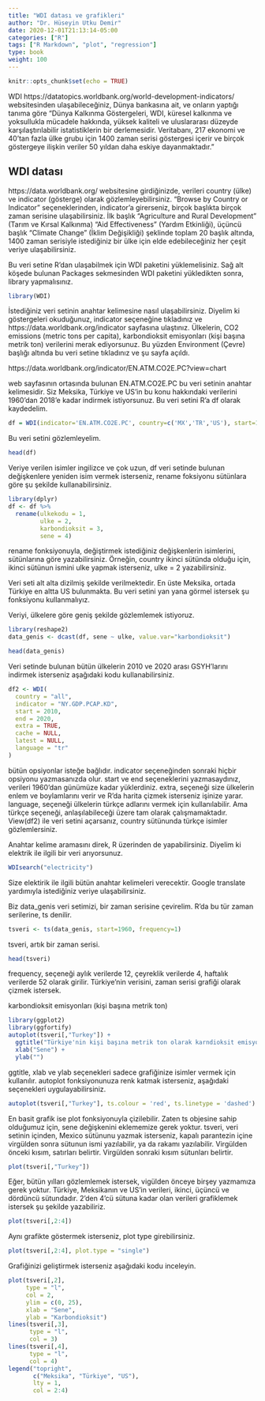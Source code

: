 ```yaml
---
title: "WDI datası ve grafikleri"
author: "Dr. Hüseyin Utku Demir"
date: 2020-12-01T21:13:14-05:00
categories: ["R"]
tags: ["R Markdown", "plot", "regression"]
type: book
weight: 100
---
```


```r
knitr::opts_chunk$set(echo = TRUE)
```

WDI https://datatopics.worldbank.org/world-development-indicators/ websitesinden ulaşabileceğiniz, Dünya bankasına ait, ve onların yaptığı tanıma göre "Dünya Kalkınma Göstergeleri, WDI, küresel kalkınma ve yoksullukla mücadele hakkında, yüksek kaliteli ve uluslararası düzeyde karşılaştırılabilir istatistiklerin bir derlemesidir. Veritabanı, 217 ekonomi ve 40'tan fazla ülke grubu için 1400 zaman serisi göstergesi içerir ve birçok göstergeye ilişkin veriler 50 yıldan daha eskiye dayanmaktadır."

## WDI datası

https://data.worldbank.org/ websitesine girdiğinizde, verileri country (ülke) ve indicator (gösterge) olarak gözlemleyebilirsiniz. "Browse by Country or Indicator" seçeneklerinden, indicator'a girerseniz, birçok başlıkta birçok zaman serisine ulaşabilirsiniz. İlk başlık "Agriculture and Rural Development" (Tarım ve Kırsal Kalkınma) "Aid Effectiveness" (Yardım Etkinliği), üçüncü başlık "Climate Change" (İklim Değişikliği) şeklinde toplam 20 başlık altında, 1400 zaman serisiyle istediğiniz bir ülke için elde edebileceğiniz her çeşit veriye ulaşabilirsiniz.

Bu veri setine R'dan ulaşabilmek için WDI paketini yüklemelisiniz. Sağ alt köşede bulunan Packages sekmesinden WDI paketini yükledikten sonra, library yapmalısınız.

```r
library(WDI)
```

İstediğiniz veri setinin anahtar kelimesine nasıl ulaşabilirsiniz. Diyelim ki göstergeleri okuduğunuz, indicator seçeneğine tıkladınız ve https://data.worldbank.org/indicator sayfasına ulaştınız. Ülkelerin, CO2 emissions  (metric tons per capita), karbondioksit emisyonları (kişi başına metrik ton) verilerini merak ediyorsunuz. Bu yüzden Environment (Çevre) başlığı altında bu veri setine tıkladınız ve şu sayfa açıldı.

https://data.worldbank.org/indicator/EN.ATM.CO2E.PC?view=chart

web sayfasının ortasında bulunan EN.ATM.CO2E.PC bu veri setinin anahtar kelimesidir. Siz Meksika, Türkiye ve US'in bu konu hakkındaki verilerini 1960'dan 2018'e kadar indirmek istiyorsunuz. Bu veri setini R'a df olarak kaydedelim.

```r
df = WDI(indicator='EN.ATM.CO2E.PC', country=c('MX','TR','US'), start=1960, end=2018)
```

Bu veri setini gözlemleyelim.

```r
head(df)
```

Veriye verilen isimler ingilizce ve çok uzun, df veri setinde bulunan değişkenlere yeniden isim vermek isterseniz, rename foksiyonu sütünlara göre şu şekilde kullanabilirsiniz. 


```r
library(dplyr)
df <- df %>%
  rename(ulkekodu = 1,
         ulke = 2,
         karbondioksit = 3,
         sene = 4)
```

rename fonksiyonuyla, değiştirmek istediğiniz değişkenlerin isimlerini, sütünlarına göre yazabilirsiniz. Örneğin, country ikinci sütünda olduğu için, ikinci sütünun ismini ulke yapmak isterseniz, ulke = 2 yazabilirsiniz.

Veri seti alt alta dizilmiş şekilde verilmektedir. En üste Meksika, ortada Türkiye en altta US bulunmakta. Bu veri setini yan yana görmel istersek şu fonksiyonu kullanmalıyız. 

Veriyi, ülkelere göre geniş şekilde gözlemlemek istiyoruz.

```r
library(reshape2)
data_genis <- dcast(df, sene ~ ulke, value.var="karbondioksit")
```

```r
head(data_genis)
```

Veri setinde bulunan bütün ülkelerin 2010 ve 2020 arası GSYH'larını indirmek isterseniz aşağıdaki kodu kullanabilirsiniz.

```r
df2 <- WDI(
  country = "all",
  indicator = "NY.GDP.PCAP.KD",
  start = 2010,
  end = 2020,
  extra = TRUE,
  cache = NULL,
  latest = NULL,
  language = "tr"
)
```

bütün opsiyonlar isteğe bağlıdır. indicator seçeneğinden sonraki hiçbir opsiyonu yazmasanızda olur. start ve end seçeneklerini yazmasaydınız, verileri 1960'dan günümüze kadar yüklerdiniz. extra, seçeneği size ülkelerin enlem ve boylamlarını verir ve R'da harita çizmek isterseniz işinize yarar. language, seçeneği ülkelerin türkçe adlarını vermek için kullanılabilir. Ama türkçe seçeneği, anlaşılabileceği üzere tam olarak çalışmamaktadır. View(df2) ile veri setini açarsanız, country sütünunda türkçe isimler gözlemlersiniz.

Anahtar kelime aramasını direk, R üzerinden de yapabilirsiniz. Diyelim ki elektrik ile ilgili bir veri arıyorsunuz.

```r
WDIsearch("electricity") 
```

Size elektirik ile ilgili bütün anahtar kelimeleri verecektir. Google translate yardımıyla istediğiniz veriye ulaşabilirsiniz.


Biz data_genis veri setimizi, bir zaman serisine çevirelim. R'da bu tür zaman serilerine, ts denilir.

```r
tsveri <- ts(data_genis, start=1960, frequency=1)
```

tsveri, artık bir zaman serisi.


```r
head(tsveri)
```

frequency, seçeneği aylık verilerde 12, çeyreklik verilerde 4, haftalık verilerde 52 olarak girilir. Türkiye'nin verisini, zaman serisi grafiği olarak çizmek istersek.

karbondioksit emisyonları (kişi başına metrik ton)

```r
library(ggplot2)
library(ggfortify)
autoplot(tsveri[,"Turkey"]) +
  ggtitle("Türkiye'nin kişi başına metrik ton olarak karndioksit emisyonu") +
  xlab("Sene") +
  ylab("")
```

ggtitle, xlab ve ylab seçenekleri sadece grafiğinize isimler vermek için kullanılır. autoplot fonksiyonunuza renk katmak isterseniz, aşağıdaki seçenekleri uygulayabilirsiniz.

```r
autoplot(tsveri[,"Turkey"], ts.colour = 'red', ts.linetype = 'dashed')
```
En basit grafik ise plot fonksiyonuyla çizilebilir. Zaten ts objesine sahip olduğumuz için, sene değişkenini eklememize gerek yoktur. tsveri, veri setinin içinden, Mexico sütünunu yazmak isterseniz, kapalı parantezin içine virgülden sonra sütunun ismi yazılabilir, ya da rakamı yazılabilir. Virgülden önceki kısım, satırları belirtir. Virgülden sonraki kısım sütunları belirtir.

```r
plot(tsveri[,"Turkey"])
```
Eğer, bütün yılları gözlemlemek istersek, vigülden önceye birşey yazmamıza gerek yoktur. Türkiye, Meksikanın ve US'in verileri, ikinci, üçüncü ve dördüncü sütundadır. 2'den 4'cü sütuna kadar olan verileri grafiklemek istersek şu şekilde yazabiliriz.


```r
plot(tsveri[,2:4])
```

Aynı grafikte göstermek isterseniz, plot type girebilirsiniz.

```r
plot(tsveri[,2:4], plot.type = "single")
```
Grafiğinizi geliştirmek isterseniz aşağıdaki kodu inceleyin.

```r
plot(tsveri[,2],
     type = "l",
     col = 2,
     ylim = c(0, 25),
     xlab = "Sene",
     ylab = "Karbondioksit")
lines(tsveri[,3],
      type = "l",
      col = 3)
lines(tsveri[,4],
      type = "l",
      col = 4)
legend("topright",                           
       c("Meksika", "Türkiye", "US"),
       lty = 1,
       col = 2:4)
```

